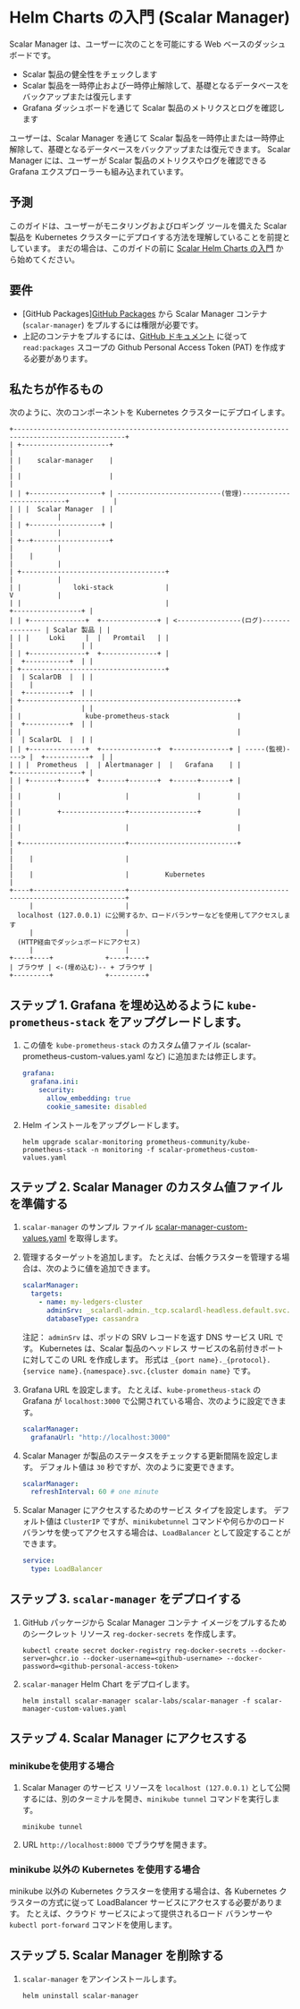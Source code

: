 # Helm Charts の入門 (Scalar Manager)


<TranslationBanner />

Scalar Manager は、ユーザーに次のことを可能にする Web ベースのダッシュボードです。
* Scalar 製品の健全性をチェックします
* Scalar 製品を一時停止および一時停止解除して、基礎となるデータベースをバックアップまたは復元します
* Grafana ダッシュボードを通じて Scalar 製品のメトリクスとログを確認します

ユーザーは、Scalar Manager を通じて Scalar 製品を一時停止または一時停止解除して、基礎となるデータベースをバックアップまたは復元できます。
Scalar Manager には、ユーザーが Scalar 製品のメトリクスやログを確認できる Grafana エクスプローラーも組み込まれています。

## 予測
このガイドは、ユーザーがモニタリングおよびロギング ツールを備えた Scalar 製品を Kubernetes クラスターにデプロイする方法を理解していることを前提としています。
まだの場合は、このガイドの前に [Scalar Helm Charts の入門](getting-started-scalar-helm-charts.mdx) から始めてください。

## 要件

* [GitHub Packages][GitHub Packages](https://github.com/orgs/scalar-labs/packages) から Scalar Manager コンテナ (`scalar-manager`) をプルするには権限が必要です。
* 上記のコンテナをプルするには、[GitHub ドキュメント](https://docs.github.com/en/github/authenticating-to-github/keeping-your-account-and-data-secure/creating-a-personal-access-token) に従って `read:packages` スコープの Github Personal Access Token (PAT) を作成する必要があります。

## 私たちが作るもの

次のように、次のコンポーネントを Kubernetes クラスターにデプロイします。

```
+--------------------------------------------------------------------------------------------------+
| +----------------------+                                                                         |
| |    scalar-manager    |                                                                         |
| |                      |                                                                         |
| | +------------------+ | --------------------------(管理)--------------------------+           |
| | |  Scalar Manager  | |                                                             |           |
| | +------------------+ |                                                             |           |
| +--+-------------------+                                                             |           |
|    |                                                                                 |           |
| +------------------------------------+                                               |           |
| |             loki-stack             |                                               V           |
| |                                    |                                       +-----------------+ |
| | +--------------+  +--------------+ | <----------------(ログ)--------------- | Scalar 製品 | |
| | |     Loki     |  |   Promtail   | |                                       |                 | |
| | +--------------+  +--------------+ |                                       |  +-----------+  | |
| +------------------------------------+                                       |  | ScalarDB  |  | |
|    |                                                                         |  +-----------+  | |
| +------------------------------------------------------+                     |                 | |
| |                kube-prometheus-stack                 |                     |  +-----------+  | |
| |                                                      |                     |  | ScalarDL  |  | |
| | +--------------+  +--------------+  +--------------+ | -----(監視)----> |  +-----------+  | |
| | |  Prometheus  |  | Alertmanager |  |   Grafana    | |                     +-----------------+ |
| | +-------+------+  +------+-------+  +------+-------+ |                                         |
| |         |                |                 |         |                                         |
| |         +----------------+-----------------+         |                                         |
| |                          |                           |                                         |
| +--------------------------+---------------------------+                                         |
|    |                       |                                                                     |
|    |                       |         Kubernetes                                                  |
+----+-----------------------+---------------------------------------------------------------------+
     |                       |
  localhost (127.0.0.1) に公開するか、ロードバランサーなどを使用してアクセスします
     |                       |
  (HTTP経由でダッシュボードにアクセス)
     |                       |
+----+----+             +----+----+
| ブラウザ | <-(埋め込む)-- + ブラウザ |
+---------+             +---------+
```

## ステップ 1. Grafana を埋め込めるように `kube-prometheus-stack` をアップグレードします。

1. この値を `kube-prometheus-stack` のカスタム値ファイル (scalar-prometheus-custom-values.yaml など) に追加または修正します。
   ```yaml
   grafana:
     grafana.ini:
       security:
         allow_embedding: true
         cookie_samesite: disabled
   ```

1. Helm インストールをアップグレードします。
   ```console
   helm upgrade scalar-monitoring prometheus-community/kube-prometheus-stack -n monitoring -f scalar-prometheus-custom-values.yaml
   ```

## ステップ 2. Scalar Manager のカスタム値ファイルを準備する

1. `scalar-manager` のサンプル ファイル [scalar-manager-custom-values.yaml](./conf/scalar-manager-custom-values.yaml) を取得します。

1. 管理するターゲットを追加します。 たとえば、台帳クラスターを管理する場合は、次のように値を追加できます。
   ```yaml
   scalarManager:
     targets:
       - name: my-ledgers-cluster
         adminSrv: _scalardl-admin._tcp.scalardl-headless.default.svc.cluster.local
         databaseType: cassandra
   ```
   注記： `adminSrv` は、ポッドの SRV レコードを返す DNS サービス URL です。 Kubernetes は、Scalar 製品のヘッドレス サービスの名前付きポートに対してこの URL を作成します。 形式は `_{port name}._{protocol}.{service name}.{namespace}.svc.{cluster domain name}` です。

1. Grafana URL を設定します。 たとえば、`kube-prometheus-stack` の Grafana が `localhost:3000` で公開されている場合、次のように設定できます。
   ```yaml
   scalarManager:
     grafanaUrl: "http://localhost:3000"
   ```

1. Scalar Manager が製品のステータスをチェックする更新間隔を設定します。 デフォルト値は `30` 秒ですが、次のように変更できます。
   ```yaml
   scalarManager:
     refreshInterval: 60 # one minute
   ```

1. Scalar Manager にアクセスするためのサービス タイプを設定します。 デフォルト値は `ClusterIP` ですが、`minikubetunnel` コマンドや何らかのロードバランサを使ってアクセスする場合は、`LoadBalancer` として設定することができます。
   ```yaml
   service:
     type: LoadBalancer
   ```

## ステップ 3. `scalar-manager` をデプロイする

1. GitHub パッケージから Scalar Manager コンテナ イメージをプルするためのシークレット リソース `reg-docker-secrets` を作成します。
   ```console
   kubectl create secret docker-registry reg-docker-secrets --docker-server=ghcr.io --docker-username=<github-username> --docker-password=<github-personal-access-token>
   ```

1. `scalar-manager` Helm Chart をデプロイします。
   ```console
   helm install scalar-manager scalar-labs/scalar-manager -f scalar-manager-custom-values.yaml
   ```

## ステップ 4. Scalar Manager にアクセスする

### minikubeを使用する場合

1. Scalar Manager のサービス リソースを `localhost (127.0.0.1)` として公開するには、別のターミナルを開き、`minikube tunnel` コマンドを実行します。
   ```console
   minikube tunnel
   ```

1. URL `http://localhost:8000` でブラウザを開きます。

### minikube 以外の Kubernetes を使用する場合

minikube 以外の Kubernetes クラスターを使用する場合は、各 Kubernetes クラスターの方式に従って LoadBalancer サービスにアクセスする必要があります。 たとえば、クラウド サービスによって提供されるロード バランサーや `kubectl port-forward` コマンドを使用します。

## ステップ 5. Scalar Manager を削除する
1. `scalar-manager` をアンインストールします。
   ```console
   helm uninstall scalar-manager
   ```
